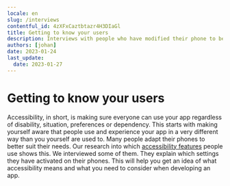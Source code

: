 ```yaml
---
locale: en
slug: /interviews
contentful_id: 4zXFxCaztbtazr4H3DIaGl
title: Getting to know your users
description: Interviews with people who have modified their phone to better suit their needs. So that you can form an image of what accessibility means.
authors: [johan]
date: 2023-01-24
last_update:
  date: 2023-01-27
---
```


# Getting to know your users

Accessibility, in short, is making sure everyone can use your app regardless of disability, situation, preferences or dependency. This starts with making yourself aware that people use and experience your app in a very different way than you yourself are used to. Many people adapt their phones to better suit their needs. Our research into which [accessibility features](/en/stats) people use shows this. We interviewed some of them. They explain which settings they have activated on their phones. This will help you get an idea of what accessibility means and what you need to consider when developing an app.

<Quote
  quote="How many hours a day I use my phone? How many hours do you use your eyes?"
  name="Jesse"
  imageSrc="/img/light/Jesse.png"
  alt="Photo Jesse"
  linkLabel="Read the interview with Jesse"
  url="/en/articles/jesse"
/>

<Quote
  quote="I try to reduce overstimulation on my mobile phone."
  name="Colinda"
  imageSrc="/img/light/colinda.jpg"
  alt="Colinda"
  linkLabel="Read the interview with Colinda"
  url="/en/articles/colinda"
/>

<Quote
  quote="I’m not disabled, the world disables me."
  name="Darice"
  imageSrc="/img/light/Interview met dove eindgebruiken over inzetten van toegankelijkheid in mobiele apps.jpg"
  alt="Photo Darice"
  linkLabel="Read the interview with Darice"
  url="/en/articles/darice"
/>

<Quote
  quote="Accessibility features could also be aesthetically pleasing."
  name="Onno"
  imageSrc="/img/light/Interview met slechtziende gebruiker over mobiele applicaties op telefoons.jpg"
  alt="Photo Onno"
  linkLabel="Read the interview with Onno"
  url="/en/articles/onno"
/>

<Quote
  quote="My iPhone is my third eye."
  name="Jeroen"
  imageSrc="/img/light/Blinde app gebruiker Jeroen.jpg"
  alt="Jeroen - Asset"
  linkLabel="Read the interview with Jeroen"
  url="/en/articles/jeroen"
/>

<Quote
  quote="Resizing texts is a necessity for me. "
  name="Edith"
  imageSrc="/img/light/Edith-s.jpg"
  alt="Picture of Edith"
  linkLabel="Read the interview with Edith"
  url="/en/articles/edith"
/>
